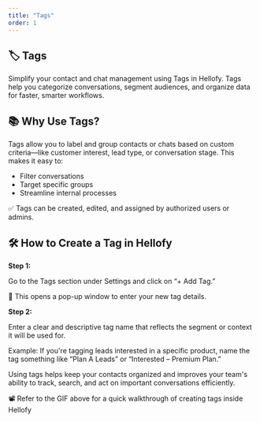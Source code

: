 ```yaml
---
title: "Tags"
order: 1
---
```


## 🏷️ Tags

Simplify your contact and chat management using Tags in Hellofy. Tags help you categorize conversations, segment audiences, and organize data for faster, smarter workflows.

## 📚 Why Use Tags?
Tags allow you to label and group contacts or chats based on custom criteria—like customer interest, lead type, or conversation stage. This makes it easy to:
- Filter conversations
- Target specific groups
- Streamline internal processes

✅ Tags can be created, edited, and assigned by authorized users or admins.

## 🛠️ How to Create a Tag in Hellofy
**Step 1:**

Go to the Tags section under Settings and click on “+ Add Tag.”

📌 This opens a pop-up window to enter your new tag details.

**Step 2:**

Enter a clear and descriptive tag name that reflects the segment or context it will be used for.

Example: If you're tagging leads interested in a specific product, name the tag something like “Plan A Leads” or “Interested – Premium Plan.”

Using tags helps keep your contacts organized and improves your team's ability to track, search, and act on important conversations efficiently.

<DefaultVector />
📽️ Refer to the GIF above for a quick walkthrough of creating tags inside Hellofy

